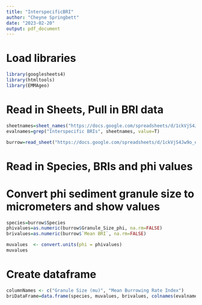 ```yaml
---
title: "InterspecificBRI"
author: "Cheyne Springbett"
date: "2023-02-20"
output: pdf_document
---
```



# Load libraries
```r
library(googlesheets4)
library(htmltools)
library(EMMAgeo)


```


# Read in Sheets, Pull in BRI data
```r
sheetnames=sheet_names("https://docs.google.com/spreadsheets/d/1ckVjS4Jw9o_eg_l_TAwDFNp_evuu36sFHmXyUqT6YqA")
evalnames=grep("Interspecific BRIs", sheetnames, value=T)

burrow=read_sheet("https://docs.google.com/spreadsheets/d/1ckVjS4Jw9o_eg_l_TAwDFNp_evuu36sFHmXyUqT6YqA", sheet=evalnames[1])
```


# Read in Species, BRIs and phi values
# Convert phi sediment granule size to micrometers and show values

```r
species=burrow$Species
phivalues=as.numeric(burrow$Granule_Size_phi, na.rm=FALSE)
brivalues=as.numeric(burrow$`Mean BRI`, na.rm=FALSE)

muvalues  <- convert.units(phi = phivalues)
muvalues
```
# Create dataframe

```r
columnNames <- c("Granule Size (mu)", "Mean Burrowing Rate Index")
briDataFrame=data.frame(species, muvalues, brivalues, colnames(evalnames))
```



